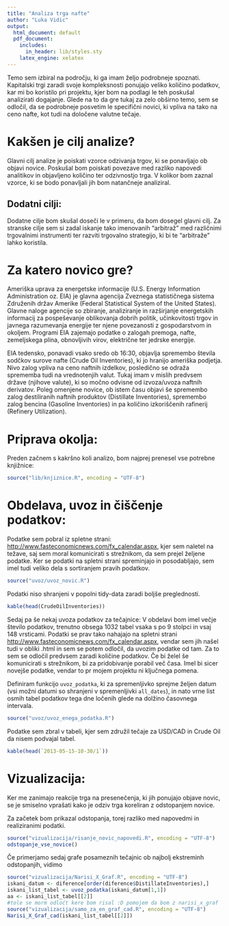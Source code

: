 ```yaml
---
title: "Analiza trga nafte"
author: "Luka Vidic"
output:
  html_document: default
  pdf_document:
    includes:
      in_header: lib/styles.sty
    latex_engine: xelatex
---
```



Temo sem izbiral na področju, ki ga imam željo podrobneje spoznati. Kapitalski trgi zaradi svoje kompleksnosti ponujajo veliko količino podatkov, kar mi bo koristilo pri projektu, kjer bom na podlagi le teh poskušal analizirati dogajanje.
Glede na to da gre tukaj za zelo obširno temo, sem se odločil, da se podrobneje posvetim le specifični novici, ki vpliva na tako na ceno nafte, kot tudi na določene valutne tečaje. 

Kakšen je cilj analize?
=======================


Glavni cilj analize je poiskati vzorce odzivanja trgov, ki se ponavljajo ob objavi novice. Poskušal bom poiskati povezave med razliko napovedi analitikov in objavljeno količino ter odzivnostjo trga. V kolikor bom zaznal vzorce, ki se bodo ponavljali jih bom natančneje analiziral.

Dodatni cilji:
--------------

Dodatne cilje bom skušal doseči le v primeru, da bom dosegel glavni cilj. Za stranske cilje sem si zadal iskanje tako imenovanih "arbitraž" med različnimi trgovalnimi instrumenti ter razviti trgovalno strategijo, ki bi te "arbitraže" lahko koristila.


Za katero novico gre?
=====================

 Ameriška uprava za energetske informacije (U.S. Energy Information Administration oz. EIA) je glavna agencija Zveznega statističnega sistema Združenih držav Amerike (Federal Statistical System of the United States). Glavne naloge agencije so zbiranje, analiziranje in razširjanje energetskih informacij za pospeševanje oblikovanja dobrih politik, učinkovitosti trgov in javnega razumevanja energije ter njene povezanosti z gospodarstvom in okoljem. Programi EIA zajemajo podatke o zalogah premoga, nafte, zemeljskega plina, obnovljivih virov, električne ter jedrske energije.
 
 EIA tedensko, ponavadi vsako sredo ob 16:30, objavlja spremembo števila sodčkov surove nafte (Crude Oil Inventories), ki jo hranijo ameriška podjetja. Nivo zalog vpliva na ceno naftnih izdelkov, posledično se odraža sprememba tudi na vrednotenjih valut. Tukaj imam v mislih predvsem države (njihove valute), ki so močno odvisne od izvoza/uvoza naftnih derivatov.
 Poleg omenjene novice, ob istem času objavi še spremembo zalog destiliranih naftnih produktov (Distillate Inventories), spremembo zalog bencina (Gasoline Inventories) in pa količino izkoriščenih rafinerij (Refinery Utilization).
 


Priprava okolja:
================

Preden začnem s kakršno koli analizo, bom najprej prenesel vse potrebne knjižnice:
```r
source("lib/knjiznice.R", encoding = "UTF-8")
```


Obdelava, uvoz in čiščenje podatkov:
===========================

Podatke sem pobral iz spletne strani: <http://www.fasteconomicnews.com/fx_calendar.aspx>, kjer sem naletel na težave, saj sem moral komunicirati s strežnikom, da sem prejel željene podatke. Ker se podatki na spletni strani spreminjajo in posodabljajo, sem imel tudi veliko dela s sortiranjem pravih podatkov.
```r
source("uvoz/uvoz_novic.R")
```
Podatki niso shranjeni v popolni tidy-data zaradi boljše preglednosti.
```r
kable(head(CrudeOilInventories))
```

Sedaj pa še nekaj uvoza podatkov za tečajnice:
V obdelavi bom imel večje število podatkov, trenutno obsega 1032 tabel vsaka s po 9 stolpci in vsaj 148 vrsticami. Podatki se prav tako nahajajo na spletni strani <http://www.fasteconomicnews.com/fx_calendar.aspx>, vendar sem jih našel tudi v obliki .html in sem se potem odločil, da uvozim podatke od tam. Za to sem se odločil predvsem zaradi količine podatkov. Če bi želel še komunicirati s strežnikom, bi za pridobivanje porabil več časa. Imel bi sicer novejše podatke, vendar to pr mojem projektu ni ključnega pomena.

Definiram funkcijo `uvoz_podatka`, ki za spremenljivko sprejme željen datum (vsi možni datumi so shranjeni v spremenljivki `all_dates`), in nato vrne list osmih tabel podatkov tega dne ločenih glede na dolžino časovnega intervala.
```r
source("uvoz/uvoz_enega_podatka.R")
```

Podatke sem zbral v tabeli, kjer sem združil tečaje za USD/CAD in Crude Oil da nisem podvajal tabel.
```r
kable(head(`2013-05-15-10-30/1`))
```


Vizualizacija:
==============

Ker me zanimajo reakcije trga na presenečenja, ki jih ponujajo objave novic, se je smiselno vprašati kako je odziv trga koreliran z odstopanjem novice.

Za začetek bom prikazal odstopanja, torej razliko med napovedmi in realiziranimi podatki.
```r
source("vizualizacija/risanje_novic_napovedi.R", encoding = "UTF-8")
odstopanje_vse_novice()
```

Če primerjamo sedaj grafe posameznih tečajnic ob najbolj ekstreminh odstopanjih, vidimo

```r
source("vizualizacija/Narisi_X_Graf.R", encoding = "UTF-8")
iskani_datum <- diference[order(diference$DistillateInventories),]
iskani_list_tabel <- uvoz_podatka(iskani_datum[1,1])
aa <- iskani_list_tabel[[2]]
#tole se morm odločt kere bom risal :D pomojem da bom z narisi_x_graf
source("vizualizacija/samo_za_en_graf_cad.R", encoding = "UTF-8")
Narisi_X_Graf_cad(iskani_list_tabel[[2]])



```















